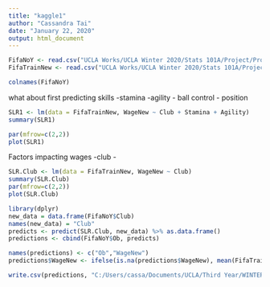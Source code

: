 ---
title: "kaggle1"
author: "Cassandra Tai"
date: "January 22, 2020"
output: html_document
---

```{r}
FifaNoY <- read.csv("UCLA Works/UCLA Winter 2020/Stats 101A/Project/Project Attempts/FifaNoY.csv", stringsAsFactors = FALSE)
FifaTrainNew <- read.csv("UCLA Works/UCLA Winter 2020/Stats 101A/Project/Project Attempts/FifaTrainNew.csv", stringsAsFactors = FALSE)
```

```{r}
colnames(FifaNoY)
```
what about first predicting skills
-stamina
-agility 
- ball control 
- position

```{r}
SLR1 <- lm(data = FifaTrainNew, WageNew ~ Club + Stamina + Agility)
summary(SLR1)
```

```{r}
par(mfrow=c(2,2))
plot(SLR1)
```


Factors impacting wages
-club
-
```{r}
SLR.Club <- lm(data = FifaTrainNew, WageNew ~ Club)
summary(SLR.Club)
par(mfrow=c(2,2))
plot(SLR.Club)
```


```{r}
library(dplyr)
new_data = data.frame(FifaNoY$Club)
names(new_data) = "Club"
predicts <- predict(SLR.Club, new_data) %>% as.data.frame()
predictions <- cbind(FifaNoY$Ob, predicts)

names(predictions) <- c("Ob","WageNew")
predictions$WageNew <- ifelse(is.na(predictions$WageNew), mean(FifaTrainNew$WageNew), predictions$WageNew)

```

```{r}
write.csv(predictions, "C:/Users/cassa/Documents/UCLA/Third Year/WINTER 2020/STATS 101A/kaggleOne.csv", row.names = FALSE)
```

